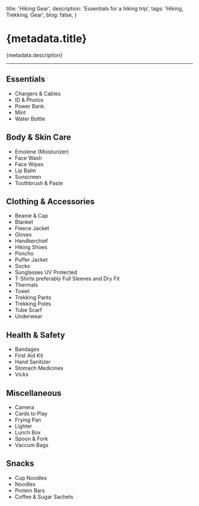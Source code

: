 
  title: 'Hiking Gear',
  description: 'Essentials for a hiking trip',
  tags: 'Hiking, Trekking, Gear',
  blog: false,
}

# {metadata.title}

{metadata.description}

---

## Essentials

- Chargers & Cables
- ID & Photos
- Power Bank
- Mint
- Water Bottle

## Body & Skin Care

- Emolene (Moisturizer)
- Face Wash
- Face Wipes
- Lip Balm
- Sunscreen
- Toothbrush & Paste

## Clothing & Accessories

- Beanie & Cap
- Blanket
- Fleece Jacket
- Gloves
- Handkerchief
- Hiking Shoes
- Poncho
- Puffer Jacket
- Socks
- Sunglasses UV Protected
- T-Shirts preferably Full Sleeves and Dry Fit
- Thermals
- Towel
- Trekking Pants
- Trekking Poles
- Tube Scarf
- Underwear

## Health & Safety

- Bandages
- First Aid Kit
- Hand Sanitizer
- Stomach Medicines
- Vicks

## Miscellaneous

- Camera
- Cards to Play
- Frying Pan
- Lighter
- Lunch Box
- Spoon & Fork
- Vaccum Bags

## Snacks

- Cup Noodles
- Noodles
- Protein Bars
- Coffee & Sugar Sachets
